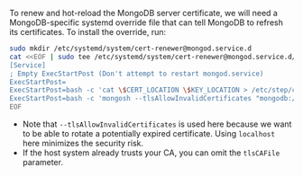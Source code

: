 To renew and hot-reload the MongoDB server certificate,
we will need a MongoDB-specific systemd override file that can tell MongoDB to refresh its certificates.
To install the override, run:

```bash
sudo mkdir /etc/systemd/system/cert-renewer@mongod.service.d
cat <<EOF | sudo tee /etc/systemd/system/cert-renewer@mongod.service.d/override.conf
[Service]
; Empty ExecStartPost (Don't attempt to restart mongod.service)
ExecStartPost=
ExecStartPost=bash -c 'cat \$CERT_LOCATION \$KEY_LOCATION > /etc/step/certs/mongo.pem'
ExecStartPost=bash -c 'mongosh --tlsAllowInvalidCertificates "mongodb://localhost:27017?tls=true&tlsCAFile=/etc/step-ca/certs/root_ca.crt" -f <(echo "db.adminCommand( { rotateCertificates: 1 } )")'
EOF
```

- Note that `--tlsAllowInvalidCertificates` is used here because we want to be able to rotate a potentially expired certificate. Using `localhost` here minimizes the security risk.
- If the host system already trusts your CA, you can omit the `tlsCAFile` parameter.
